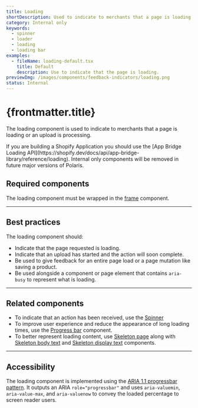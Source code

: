 ```yaml
---
title: Loading
shortDescription: Used to indicate to merchants that a page is loading or an upload is processing.
category: Internal only
keywords:
  - spinner
  - loader
  - loading
  - loading bar
examples:
  - fileName: loading-default.tsx
    title: Default
    description: Use to indicate that the page is loading.
previewImg: /images/components/feedback-indicators/loading.png
status: Internal
---
```


# {frontmatter.title}

<Lede>

The loading component is used to indicate to merchants that a page is loading or an upload is processing.

</Lede>

<StatusBanner status={frontmatter.status}>
  If you are building a Shopify Application you should use the [App Bridge
  Loading
  API](https://shopify.dev/docs/api/app-bridge-library/reference/loading).
  Internal only components will be removed in future major versions of Polaris.
</StatusBanner>

<Examples />

<Props componentName={frontmatter.title} />

## Required components

The loading component must be wrapped in the [frame](https://polaris.shopify.com/components/frame) component.

---

## Best practices

The loading component should:

- Indicate that the page requested is loading.
- Indicate that an upload has started and the action will soon complete.
- Be used to give feedback for an entire page load or a page mutation like saving a product.
- Be used alongside a component or page element that contains `aria-busy` to represent what is loading.

---

## Related components

- To indicate that an action has been received, use the [Spinner](https://polaris.shopify.com/components/spinner)
- To improve user experience and reduce the appearance of long loading times, use the [Progress bar](https://polaris.shopify.com/components/progress-bar) component.
- To better represent loading content, use [Skeleton page](https://polaris.shopify.com/components/skeleton-page) along with [Skeleton body text](https://polaris.shopify.com/components/feedback-indicators/skeleton-body-text) and [Skeleton display text](https://polaris.shopify.com/components/skeleton-display-text) components.

---

## Accessibility

The loading component is implemented using the [ARIA 1.1 progressbar pattern](https://www.w3.org/TR/wai-aria-1.1/#progressbar). It outputs an ARIA `role="progressbar"` and uses `aria-valuemin`, `aria-value-max`, and `aria-valuenow` to convey the loaded percentage to screen reader users.
